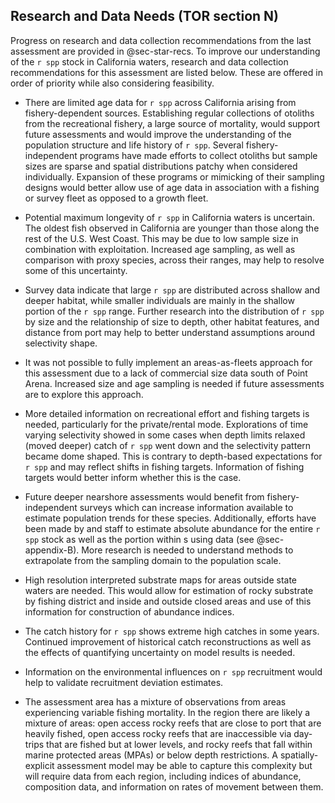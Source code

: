 ## Research and Data Needs (TOR section N)

<!-- 1. Describe progress on Research and Data Needs items identified in the most recent previous stock assessment document and associated STAR panel report.  -->
<!-- 2. Describe new research and data needs and specify their priority (high, medium, low).  -->

Progress on research and data collection recommendations from the last assessment are provided in @sec-star-recs. To improve our understanding of the `r spp` stock in California waters, research and data collection recommendations for this assessment are listed below. These are offered in order of priority while also considering feasibility.

* There are limited age data for `r spp` across California arising from fishery-dependent sources. Establishing regular collections of otoliths from the recreational fishery, a large source of mortality, would support future assessments and would improve the understanding of the population structure and life history of `r spp`. Several fishery-independent programs have made efforts to collect otoliths but sample sizes are sparse and spatial distributions patchy when considered individually. Expansion of these programs or mimicking of their sampling designs would better allow use of age data in association with a fishing or survey fleet as opposed to a growth fleet. 

* Potential maximum longevity of `r spp` in California waters is uncertain. The oldest fish observed in California are younger than those along the rest of the U.S. West Coast. This may be due to low sample size in combination with exploitation. Increased age sampling, as well as comparison with proxy species, across their ranges, may help to resolve some of this uncertainty.

<!-- * `r Spp` may exhibit latitudinal variation in fecundity.  Fecundity can be an important determinant of population scale.  -->

* Survey data indicate that large `r spp` are distributed across shallow and deeper habitat, while smaller individuals are mainly in the shallow portion of the `r spp` range.  Further research into the distribution of `r spp` by size and the relationship of size to depth, other habitat features, and distance from port may help to better understand assumptions around selectivity shape.

* It was not possible to fully implement an areas-as-fleets approach for this assessment due to a lack of commercial size data south of Point Arena.  Increased size and age sampling is needed if future assessments are to explore this approach. 

* More detailed information on recreational effort and fishing targets is needed, particularly for the private/rental mode. Explorations of time varying selectivity showed in some cases when depth limits relaxed (moved deeper) catch of `r spp` went down and the selectivity pattern became dome shaped. This is contrary to depth-based expectations for `r spp` and may reflect shifts in fishing targets. Information of fishing targets would better inform whether this is the case.  

* Future deeper nearshore assessments would benefit from fishery-independent surveys which can increase information available to estimate population trends for these species.  Additionally, efforts have been made by \gls{cdfw} and \gls{swfsc} staff to estimate absolute abundance for the entire `r spp` stock as well as the portion within \gls{mpa}s using \gls{rov} data (see @sec-appendix-B). More research is needed to understand methods to extrapolate from the sampling domain to the population scale.  

* High resolution interpreted substrate maps for areas outside state waters are needed.  This would allow for estimation of rocky substrate by fishing district and inside and outside closed areas and use of this information for construction of abundance indices. 

* The catch history for `r spp` shows extreme high catches in some years.  Continued improvement of historical catch reconstructions as well as the effects of quantifying uncertainty on model results is needed.

* Information on the environmental influences on `r spp` recruitment would help to validate recruitment deviation estimates.

* The assessment area has a mixture of observations from areas experiencing variable fishing mortality. In the region there are likely a mixture of areas: open access rocky reefs that are close to port that are heavily fished, open access rocky reefs that are inaccessible via day-trips that are fished but at lower levels, and rocky reefs that fall within marine protected areas (MPAs) or below depth restrictions. A spatially-explicit assessment model may be able to capture this complexity but will require data from each region, including indices of abundance, composition data, and information on rates of movement between them.
